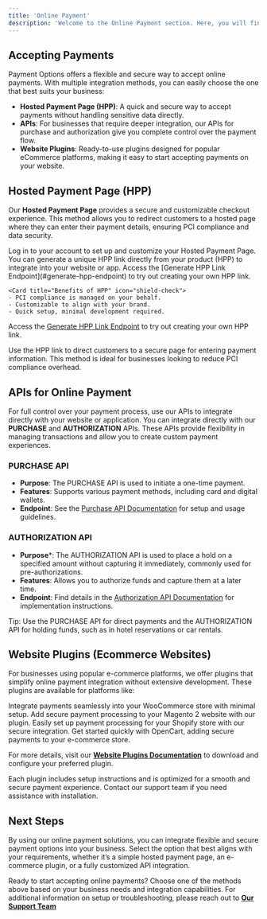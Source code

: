 ```yaml
---
title: 'Online Payment'
description: 'Welcome to the Online Payment section. Here, you will find guidance on accepting payments through various channels, from Hosted Payment Pages to APIs and website plugins. This section provides a comprehensive overview of our online payment solutions to help you get started.'
---
```


## **Accepting Payments**

Payment Options offers a flexible and secure way to accept online payments. With multiple integration methods, you can easily choose the one that best suits your business:

- **Hosted Payment Page (HPP)**: A quick and secure way to accept payments without handling sensitive data directly.
- **APIs**: For businesses that require deeper integration, our APIs for purchase and authorization give you complete control over the payment flow.
- **Website Plugins**: Ready-to-use plugins designed for popular eCommerce platforms, making it easy to start accepting payments on your website.

## **Hosted Payment Page (HPP)**

Our **Hosted Payment Page** provides a secure and customizable checkout experience. This method allows you to redirect customers to a hosted page where they can enter their payment details, ensuring PCI compliance and data security.

<CardGroup>
  <Card title="Getting Started with HPP" icon="rocket">
    Log in to your account to set up and customize your Hosted Payment Page. You can generate a unique HPP link directly from your product (HPP) to integrate into your website or app. 
    Access the [Generate HPP Link Endpoint](#generate-hpp-endpoint) to try out creating your own HPP link.
  </Card>

    <Card title="Benefits of HPP" icon="shield-check">
    - PCI compliance is managed on your behalf.
    - Customizable to align with your brand.
    - Quick setup, minimal development required.
  </Card>
</CardGroup>

Access the [Generate HPP Link Endpoint](/api-reference/endpoint/generatehpp) to try out creating your own HPP link.

<Note> Use the HPP link to direct customers to a secure page for entering payment information. This method is ideal for businesses looking to reduce PCI compliance overhead.</Note>


## **APIs for Online Payment**

For full control over your payment process, use our APIs to integrate directly with your website or application. You can integrate directly with our **PURCHASE** and **AUTHORIZATION** APIs. These APIs provide flexibility in managing transactions and allow you to create custom payment experiences.


### **PURCHASE API**

- **Purpose**: The PURCHASE API is used to initiate a one-time payment.
- **Features**: Supports various payment methods, including card and digital wallets.
- **Endpoint**: See the [Purchase API Documentation](#) for setup and usage guidelines.


  
### **AUTHORIZATION API** ###

- **Purpose***: The AUTHORIZATION API is used to place a hold on a specified amount without capturing it immediately, commonly used for pre-authorizations.
- **Features**: Allows you to authorize funds and capture them at a later time.
- **Endpoint**: Find details in the [Authorization API Documentation](#) for implementation instructions.



<Tip>Tip: Use the PURCHASE API for direct payments and the AUTHORIZATION API for holding funds, such as in hotel reservations or car rentals.</Tip>

## **Website Plugins (Ecommerce Websites)**

For businesses using popular e-commerce platforms, we offer plugins that simplify online payment integration without extensive development. These plugins are available for platforms like:

<CardGroup cols={2}>
  <Card title="WooCommerce" icon="puzzle-piece-simple">
    Integrate payments seamlessly into your WooCommerce store with minimal setup.
  </Card>
  <Card title="Magento 2" icon="puzzle-piece-simple">
    Add secure payment processing to your Magento 2 website with our plugin.
  </Card>
  <Card title="Shopify" icon="puzzle-piece-simple">
    Easily set up payment processing for your Shopify store with our secure integration.
  </Card>
  <Card title="OpenCart" icon="puzzle-piece-simple">
    Get started quickly with OpenCart, adding secure payments to your e-commerce store.
  </Card>
</CardGroup>

For more details, visit our **[Website Plugins Documentation](#)** to download and configure your preferred plugin.

<Note>Each plugin includes setup instructions and is optimized for a smooth and secure payment experience. Contact our support team if you need assistance with installation.</Note>

## **Next Steps**

By using our online payment solutions, you can integrate flexible and secure payment options into your business. Select the option that best aligns with your requirements, whether it’s a simple hosted payment page, an e-commerce plugin, or a fully customized API integration.

Ready to start accepting online payments? Choose one of the methods above based on your business needs and integration capabilities. For additional information on setup or troubleshooting, please reach out to **[Our Support Team](#)**